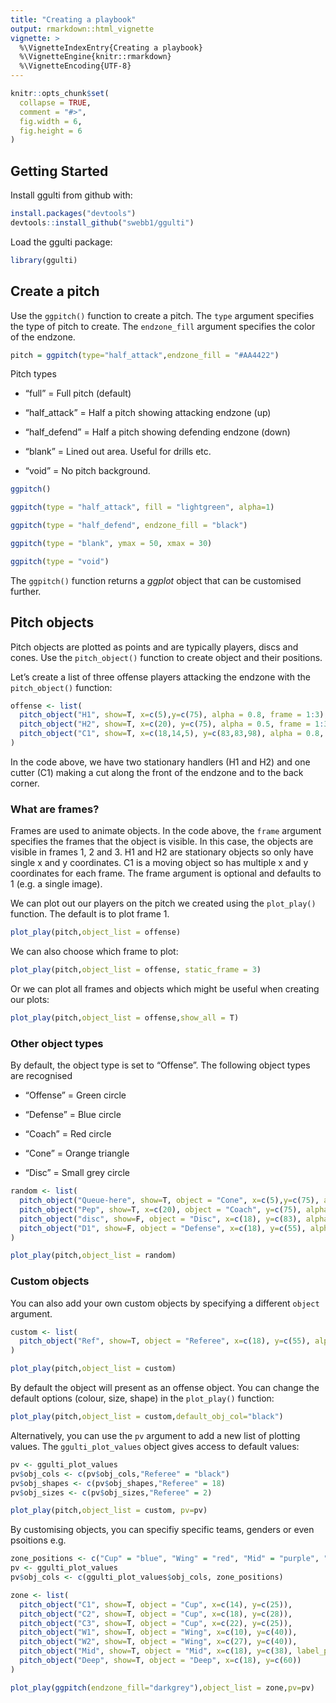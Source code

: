```yaml
---
title: "Creating a playbook"
output: rmarkdown::html_vignette
vignette: >
  %\VignetteIndexEntry{Creating a playbook}
  %\VignetteEngine{knitr::rmarkdown}
  %\VignetteEncoding{UTF-8}
---
```


```r
knitr::opts_chunk$set(
  collapse = TRUE,
  comment = "#>",
  fig.width = 6,
  fig.height = 6
)
```

## Getting Started

Install ggulti from github with:

```r
install.packages("devtools")
devtools::install_github("swebb1/ggulti")
```

Load the ggulti package:

```r
library(ggulti)
```

## Create a pitch

Use the `ggpitch()` function to create a pitch. The `type` argument specifies the type of pitch to create. The `endzone_fill` argument specifies the color of the endzone.

```r
pitch = ggpitch(type="half_attack",endzone_fill = "#AA4422")
```

Pitch types

-   "full" = Full pitch (default)

-   "half_attack" = Half a pitch showing attacking endzone (up)

-   "half_defend" = Half a pitch showing defending endzone (down)

-   "blank" = Lined out area. Useful for drills etc.

-   "void" = No pitch background.

```r
ggpitch()
```

```r
ggpitch(type = "half_attack", fill = "lightgreen", alpha=1)
```

```r
ggpitch(type = "half_defend", endzone_fill = "black")
```

```r
ggpitch(type = "blank", ymax = 50, xmax = 30)
```

```r
ggpitch(type = "void")
```

The `ggpitch()` function returns a *ggplot* object that can be customised further.

## Pitch objects

Pitch objects are plotted as points and are typically players, discs and cones. Use the `pitch_object()` function to create object and their positions.

Let's create a list of three offense players attacking the endzone with the `pitch_object()` function:

```r
offense <- list(
  pitch_object("H1", show=T, x=c(5),y=c(75), alpha = 0.8, frame = 1:3),
  pitch_object("H2", show=T, x=c(20), y=c(75), alpha = 0.5, frame = 1:3),
  pitch_object("C1", show=T, x=c(18,14,5), y=c(83,83,98), alpha = 0.8, frame = 1:3)
)
```

In the code above, we have two stationary handlers (H1 and H2) and one cutter (C1) making a cut along the front of the endzone and to the back corner.

### What are frames?

Frames are used to animate objects. In the code above, the `frame` argument specifies the frames that the object is visible. In this case, the objects are visible in frames 1, 2 and 3. H1 and H2 are stationary objects so only have single x and y coordinates. C1 is a moving object so has multiple x and y coordinates for each frame. The frame argument is optional and defaults to 1 (e.g. a single image).

We can plot out our players on the pitch we created using the `plot_play()` function. The default is to plot frame 1.

```r
plot_play(pitch,object_list = offense)
```

We can also choose which frame to plot:

```r
plot_play(pitch,object_list = offense, static_frame = 3)
```

Or we can plot all frames and objects which might be useful when creating our plots:

```r
plot_play(pitch,object_list = offense,show_all = T)
```

### Other object types

By default, the object type is set to "Offense". The following object types are recognised

-   "Offense" = Green circle

-   "Defense" = Blue circle

-   "Coach" = Red circle

-   "Cone" = Orange triangle

-   "Disc" = Small grey circle


```r
random <- list(
  pitch_object("Queue-here", show=T, object = "Cone", x=c(5),y=c(75), alpha = 0.8, frame = 1),
  pitch_object("Pep", show=T, x=c(20), object = "Coach", y=c(75), alpha = 0.5, frame = 1),
  pitch_object("disc", show=F, object = "Disc", x=c(18), y=c(83), alpha = 0.8, frame = 1),
  pitch_object("D1", show=F, object = "Defense", x=c(18), y=c(55), alpha = 0.8, frame = 1)
)

plot_play(pitch,object_list = random)
```

### Custom objects

You can also add your own custom objects by specifying a different `object` argument.

```r
custom <- list(
  pitch_object("Ref", show=T, object = "Referee", x=c(18), y=c(55), alpha = 0.8, frame = 1)
)

plot_play(pitch,object_list = custom)
```

By default the object will present as an offense object. You can change the default options (colour, size, shape) in the `plot_play()` function:

```r
plot_play(pitch,object_list = custom,default_obj_col="black")
```

Alternatively, you can use the `pv` argument to add a new list of plotting values. The `ggulti_plot_values` object gives access to default values:

```r
pv <- ggulti_plot_values
pv$obj_cols <- c(pv$obj_cols,"Referee" = "black")
pv$obj_shapes <- c(pv$obj_shapes,"Referee" = 18)
pv$obj_sizes <- c(pv$obj_sizes,"Referee" = 2)

plot_play(pitch,object_list = custom, pv=pv)
```

By customising objects, you can specifiy specific teams, genders or even psoitions e.g.

```r
zone_positions <- c("Cup" = "blue", "Wing" = "red", "Mid" = "purple", "Deep" = "green")
pv <- ggulti_plot_values
pv$obj_cols <- c(ggulti_plot_values$obj_cols, zone_positions)

zone <- list(
  pitch_object("C1", show=T, object = "Cup", x=c(14), y=c(25)),
  pitch_object("C2", show=T, object = "Cup", x=c(18), y=c(28)),
  pitch_object("C3", show=T, object = "Cup", x=c(22), y=c(25)),
  pitch_object("W1", show=T, object = "Wing", x=c(10), y=c(40)),
  pitch_object("W2", show=T, object = "Wing", x=c(27), y=c(40)),
  pitch_object("Mid", show=T, object = "Mid", x=c(18), y=c(38), label_pos = "up"),
  pitch_object("Deep", show=T, object = "Deep", x=c(18), y=c(60))
)

plot_play(ggpitch(endzone_fill="darkgrey"),object_list = zone,pv=pv)

```





